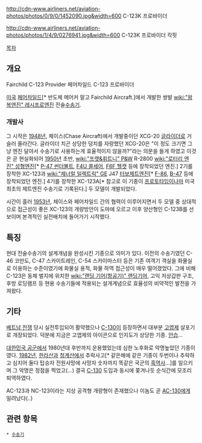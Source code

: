http://cdn-www.airliners.net/aviation-photos/photos/0/9/0/1452090.jpg&width=600
C-123K 프로바이더

http://cdn-www.airliners.net/aviation-photos/photos/1/4/9/0276941.jpg&width=600
C-123K 프로바이더 칵핏

[[목차]]
== 개요 ==
Fairchild C-123 Provider
페어차일드 C-123 프로바이더

[[미국]] [[페어차일드]][* 반도체 메어커 말고 Fairchild Aircraft.]에서 개발한 쌍발 [[wiki:"왕복엔진" 레시프로]][[엔진]] 전술[[수송기]].

=== 개발사 ===
그 시작은 [[1948년]], 체이스(Chase Aircraft)에서 개발중이던 XCG-20 [[글라이더]]로 거슬러 올라간다. 글라이더 치곤 상당한 덩치를 자랑했던 XCG-20은 "이 정도 크기면 그냥 엔진 달아서 수송기로 사용하는게 효율적이지 않을까?"라는 의문을 들게 하였고 이것은 곧 현실화되어 [[1950년]] 초반, [[wiki:"프랫&휘트니" P&W]] R-2800 [[wiki:"로터리 엔진" 성형엔진]][* [[P-47 썬더볼트]], [[F4U 콜세어]], [[F6F 헬캣]] 등에 장착되었던 엔진.] 2기를 장착한 XC-123과 [[wiki:"제너럴 일렉트릭" GE]] J47 [[터보제트]]엔진[* [[F-86]], [[B-47]] 등에 장착되었던 엔진.] 4기를 장착한 XC-123A[* 참고로 이 기종이 [[프로토타입]]이나마 미국 최초의 제트엔진 수송기로 기록된다.] 두 모델이 개발되었다.

시간이 흘러 [[1953년]], 체이스와 페어차일드 간의 협력이 이루어지면서 두 모델 중 상대적으로 접근성이 좋은 XC-123의 개량방안이 도마에 오르고 이후 양산형인 C-123B를 선보이며 본격적인 실전배치에 들어가기 시작했다.

== 특징 ==
현대 전술수송기의 설계개념을 완성시킨 기종으로 의미가 있다. 이전의 수송기였던 C-46 코만도, C-47 스카이트레인, C-54 스카이마스터 등은 기존 여객기 객실을 화물실로 이용하는 수준이였기에 화물실 용적, 화물 하역 접근성이 매우 떨어졌었다. 그에 비해 C-123은 동체 벌지에 위치한 [[wiki:"랜딩 기어(항공기)" 랜딩기어]], 고익 저상갑판 구조, 후방 로딩램프 등 현용 수송기들에 적용되는 설개계념으로 효율성의 비약적인 발전을 가져왔다.

== 기타 ==
[[베트남 전쟁]] 당시 실전투입되어 활약했으나 [[C-130]]이 등장하면서 대부분 [[고엽제]] 살포기로 개장되었다. 덕분에 지금은 고엽제의 아이콘으로 인지도가 상당한 기종. [[안습]]...

[[대한민국 공군]]에서 1980년대 후반까지 운용했었는데 심한 노후화로 악명높았던 기종이였다. [[1982년]], [[한라산]]과 [[청계산]]에서 추락사고[* 같은해에 같은 기종이 두번이나 추락하고 심지어 둘다 탑승자 전원사망에 사망자 숫자까지 똑같은 국군의 [[흑역사]]...]를 일으키며 그 악명은 정점을 찍었고(...) 결국 [[C-130]] 도입과 동시에 쫒겨나듯 순식간에 모조리 퇴역하였다.

AC-123과 NC-123이라는 지상 공격형 개량형이 존재했으나 이놈도 곧 [[AC-130]]에게 밀려났다(..)

== 관련 항목 ==
 * [[수송기]]
